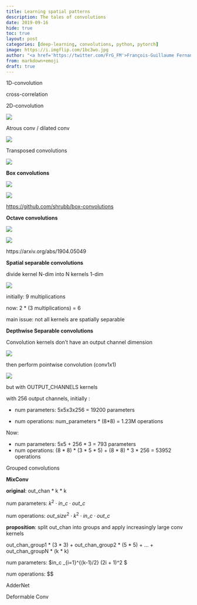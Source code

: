 ```yaml
---
title: Learning spatial patterns
description: The tales of convolutions
date: 2019-09-16
hide: true
toc: true
layout: post
categories: [deep-learning, convolutions, python, pytorch]
image: https://i.imgflip.com/1bc3wo.jpg
author: "<a href='https://twitter.com/FrG_FM'>François-Guillaume Fernandez</a>"
from: markdown+emoji
draft: true
---
```


1D-convolution

cross-correlation



2D-convolution

![](https://miro.medium.com/max/395/1*1okwhewf5KCtIPaFib4XaA.gif)



Atrous conv / dilated conv

![](https://miro.medium.com/max/395/1*SVkgHoFoiMZkjy54zM_SUw.gif)

Transposed convolutions

![](https://miro.medium.com/max/395/1*Lpn4nag_KRMfGkx1k6bV-g.gif)



**Box convolutions**

![](https://user-images.githubusercontent.com/9570420/41361143-f6db467a-6f36-11e8-9dfc-086a79256bfc.png)



![](https://user-images.githubusercontent.com/9570420/50013966-a9fe5580-ffd3-11e8-8824-8b1b1673ba83.png)

<https://github.com/shrubb/box-convolutions>



**Octave convolutions**

![](https://miro.medium.com/max/1961/1*7WOSbjWay0ICUEgfvd4k3w.png)



![](https://miro.medium.com/max/2162/1*ddtqFnqQGTeifm10UjtxyA.png)

https://arxiv.org/abs/1904.05049



**Spatial separable convolutions**

divide kernel N-dim into N kernels 1-dim

![](https://miro.medium.com/max/1238/1*o3mKhG3nHS-1dWa_plCeFw.png)

initially: 9 multiplications

now: 2 * (3 multiplications) = 6

main issue: not all kernels are spatially separable



**Depthwise Separable convolutions**

Convolution kernels don't have an output channel dimension

![](https://miro.medium.com/max/1308/1*yG6z6ESzsRW-9q5F_neOsg.png)

then perform pointwise convolution (conv1x1)

![](https://miro.medium.com/max/1222/1*37sVdBZZ9VK50pcAklh8AQ.png)

but with OUTPUT_CHANNELS kernels



with 256 output channels, initially :

- num parameters: 5x5x3x256 = 19200 parameters 

- num operations: num_parameters * (8*8) = 1.23M operations

Now:

- num parameters: 5x5 + 256 * 3 = 793 parameters
- num operations: (8 * 8) * (3 * 5 * 5) + (8 * 8) * 3 * 256 = 53952 operations





Grouped convolutions



**MixConv**

**original**: out_chan * k * k 

num parameters: $k^2 \cdot in\_c \cdot out\_c$

num operations: $out\_size^2 \cdot k^2 \cdot in\_c \cdot out\_c$

**proposition**: split out_chan into groups and apply increasingly large conv kernels

out_chan_group1 * (3 * 3) + out_chan_group2 * (5 * 5) + ... + out_chan_groupN * (k * k)

num parameters: $in\_c \cdot \frac{out\_c}{(k - 1)/2} \cdot \sum\limits_{i=1}^{(k-1)/2} (2i + 1)^2 $

num operations: $$





AdderNet



Deformable Conv